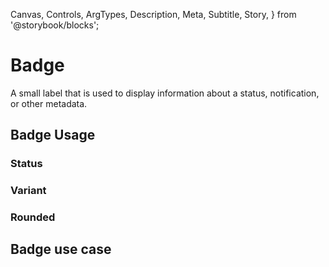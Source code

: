   Canvas,
  Controls,
  ArgTypes,
  Description,
  Meta,
  Subtitle,
  Story,
} from '@storybook/blocks';


# Badge

<Meta of={BadgeStories} />

<Subtitle>
  A small label that is used to display information about a status,
  notification, or other metadata.
</Subtitle>

<Story of={BadgeStories.Default} />

<ArgTypes of={BadgeStories} />

## Badge Usage

### Status

<Description of={BadgeStories.Status} />

<Story of={BadgeStories.Status} />

### Variant

<Description of={BadgeStories.Variant} />

<Story of={BadgeStories.Variant} />

### Rounded

<Description of={BadgeStories.Rounded} />

<Story of={BadgeStories.Rounded} />

## Badge use case

<Description of={BadgeStories.Notification} />

<Story of={BadgeStories.Notification} />
